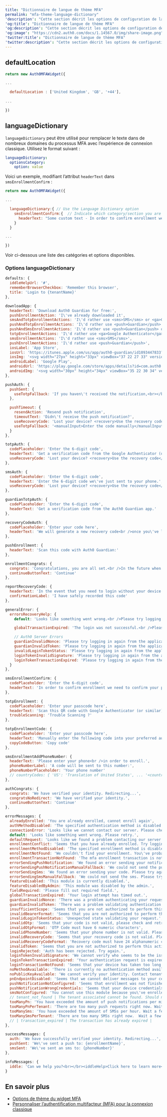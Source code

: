 ```yaml
---
title: "Dictionnaire de langue de thème MFA"
permalink: "mfa-theme-language-dictionary"
'description': "Cette section décrit les options de configuration de la page MFA hébergée pour personnaliser les propriétés du thème des pages MFA."
'og:title': "Dictionnaire de langue de thème MFA"
'og:description': "Cette section décrit les options de configuration de la page MFA hébergée pour personnaliser les propriétés du thème des pages MFA."
'og:image': "https://cdn2.auth0.com/docs/1.14567.0/img/share-image.png"
'twitter:title': "Dictionnaire de langue de thème MFA"
'twitter:description': "Cette section décrit les options de configuration de la page MFA hébergée pour personnaliser les propriétés du thème des pages MFA."
---
```


## defaultLocation

```js lines
return new Auth0MFAWidget({

...

  defaultLocation : ['United Kingdom', 'GB', '+44'],
  
...

})
```

## languageDictionary

`languageDictionary` peut être utilisé pour remplacer le texte dans de nombreux domaines du processus <Tooltip href="/docs/docs/fr-ca/glossary?term=multifactor-authentication" tip="Authentification multifacteur (MFA)
Processus d’authentification de l’utilisateur qui utilise un facteur en plus du nom d’utilisateur et du mot de passe, tel qu’un code par SMS." cta="Voir le glossaire">MFA</Tooltip> avec l’expérience de connexion classique. Utilisez le format suivant :

```yaml lines
languageDictionary:
  optionsCategory:
    option: value
```

Voici un exemple, modifiant l’attribut `headerText` dans `smsEnrollmentConfirm` :

```js lines
return new Auth0MFAWidget({

...

  languageDictionary:{ // Use the Language Dictionary option
    smsEnrollmentConfirm:{  // Indicate which category/section you are modifying
      headerText: "Some custom text - In order to confirm enrollment we need to confirm your phone. Please enter the received code." // Provide the new value for the specific attribute you wish to modify
    }
  }

...

})
```

Voir ci-dessous une liste des catégories et options disponibles.

### Options languageDictionary

```js lines expandable
defaults: {
  iddleHelpUrl: '#',
  rememberBrowserCheckbox: 'Remember this browser',
  title: 'Login to {tenantName}'
},

downloadApp: {
  headerText: 'Download Auth0 Guardian for free:',
  pushEnrollmentAction: 'I\'ve already downloaded it',
  smsAndTotpEnrollmentActions: 'I\'d rather use <sms>SMS</sms> or <ga>Google Authenticator</ga>',
  pushAndTotpEnrollmentActions: 'I\'d rather use <push>Guardian</push> or <ga>Google Authenticator</ga>',
  pushAndSmsEnrollmentActions: 'I\'d rather use <push>Guardian</push> or <sms>SMS</sms>',
  totpEnrollmentActions: 'I\'d rather use <ga>Google Authenticator</ga>',
  smsEnrollmentActions: 'I\'d rather use <sms>SMS</sms>',
  pushEnrollmentActions: 'I\'d rather use <push>Guardian</push>',
  iosLabel: 'App Store',
  iosUrl: 'https://itunes.apple.com/us/app/auth0-guardian/id1093447833?ls=1&mt=8',
  iosImg: '<svg width="27px" height="33px" viewBox="37 22 27 33" version="1.1" xmlns="http://www.w3.org/2000/svg" xmlns:xlink="http://www.w3.org/1999/xlink" class="auth0-mfa-svg-icon"><g stroke="none" stroke-width="1" fill="none" fill-rule="evenodd" transform="translate(37.000000, 22.000000)"><path d="M22.0964148,17.5965957 C22.0594667,13.4821277 25.4586963,11.4804255 25.6141333,11.387234 C23.6890074,8.57489362 20.7051259,8.1906383 19.656563,8.16 C17.1504593,7.89574468 14.7195259,9.66255319 13.4429037,9.66255319 C12.1408,9.66255319 10.1749037,8.18553191 8.05611852,8.22893617 C5.3296,8.27106383 2.7789037,9.85276596 1.37997037,12.3089362 C-1.50708148,17.3170213 0.646103704,24.6765957 3.41211852,28.7246809 C4.79576296,30.707234 6.41256296,32.9208511 8.5288,32.8429787 C10.5991704,32.7574468 11.3725333,31.5204255 13.8709926,31.5204255 C16.3465185,31.5204255 17.0727407,32.8429787 19.2310222,32.7931915 C21.4530074,32.7574468 22.8519407,30.8017021 24.1871704,28.8012766 C25.7861333,26.5289362 26.4282667,24.2910638 26.4537481,24.1761702 C26.4015111,24.1582979 22.1384593,22.5280851 22.0964148,17.5965957 L22.0964148,17.5965957 Z" fill="#FFFFFF"></path><path d="M18.0193778,5.49702128 C19.1329185,4.10170213 19.8948148,2.20340426 19.6833185,0.277021277 C18.0716148,0.348510638 16.0560296,1.39404255 14.8953481,2.7587234 C13.8684444,3.9612766 12.9511111,5.93234043 13.1880889,7.78595745 C14.9985481,7.9212766 16.8574222,6.8706383 18.0193778,5.49702128 L18.0193778,5.49702128 Z" fill="#FFFFFF"></path></g></svg>',
  androidLabel: 'Google Play',
  androidUrl: 'https://play.google.com/store/apps/details?id=com.auth0.guardian',
  androidImg: '<svg width="30px" height="34px" viewBox="35 22 30 34" version="1.1" xmlns="http://www.w3.org/2000/svg" xmlns:xlink="http://www.w3.org/1999/xlink" class="auth0-mfa-svg-icon"><g stroke="none" stroke-width="1" fill="none" fill-rule="evenodd" transform="translate(35.000000, 22.000000)"><polygon fill="#ffffff" points="0.0311829399 32.9244984 0.0311829399 1.02956758 16.5681333 17.6173695"></polygon><polygon fill="#ffffff" points="0.60957618 0.0196753921 17.3854403 16.8471259 22.6948251 11.782715"></polygon><polygon fill="#ffffff" transform="translate(11.025248, 26.014581) scale(1, -1) translate(-11.025248, -26.014581)" points="0.60957618 18.1008562 17.3854403 33.9283067 21.4409189 29.8631472"></polygon><path d="M18.3964257,17.493946 L23.8211074,12.6992188 L28.7813766,15.7894686 C29.3871829,16.1668862 29.4042508,16.7930368 28.8086222,17.1953618 L22.3003286,21.5914726 L18.3964257,17.493946 Z" fill="#ffffff"></path></g></svg>'
},

pushAuth: {
  pushSent: {
    useTotpFallback: 'If you haven\'t received the notification,<br></br>just <manualInput>enter the code</manualInput> manually.'
  },

  pushTimeout: {
    resendAction: 'Resend push notification',
    timeoutText: 'Didn\'t receive the push notification?',
    useRecoveryCode: 'Lost your device? <recovery>Use the recovery code</recovery>',
    useTotpFallback: '<manualInput>Enter the code manually</manualInput>'
  }
},

totpAuth: {
  codePlaceholder: 'Enter the 6-digit code',
  headerText: 'Get a verification code from the Google Authenticator (or similar) app:',
  useRecoveryCode: 'Lost your device? <recovery>Use the recovery code</recovery>'
},

smsAuth: {
  codePlaceholder: 'Enter the 6-digit code',
  headerText: 'Enter the 6-digit code we\'ve just sent to your phone.',
  useRecoveryCode: 'Lost your device? <recovery>Use the recovery code</recovery>'
},

guardianTotpAuth: {
  codePlaceholder: 'Enter the 6-digit code',
  headerText: 'Get a verification code from the Auth0 Guardian app.'
},

recoveryCodeAuth: {
  codePlaceholder: 'Enter your code here',
  headerText: 'We will generate a new recovery code<br />once you\'ve logged in:'
},

pushEnrollment: {
  headerText: 'Scan this code with Auth0 Guardian:'
},

enrollmentCongrats: {
  congrats: 'Congratulations, you are all set.<br />In the future when logging in you\'ll want your device handy.',
  continueButtonText: 'Continue'
},

reportRecoveryCode: {
  headerText: 'In the event that you need to login without your device you\'ll need a recovery code. Take a note and keep this somewhere safe:',
  confirmationLabel: 'I have safely recorded this code'
},

generalError: {
  errorsRecoveryHelp: {
    default: 'Looks like something went wrong.<br />Please try logging in again from the application.',

    globalTransactionExpired: 'The login was not successful.<br />Please try again.',

    // Auth0 Server Errors
    guardianInvalidNonce: 'Please try logging in again from the application.',
    guardianInvalidToken: 'Please try logging in again from the application.',
    invalidLoginTokenStatus: 'Please try logging in again from the application.',
    loginTokenInvalidSignature: 'Please try logging in again from the application.',
    loginTokenTransactionExpired: 'Please try logging in again from the application.'
  }
},

smsEnrollmentConfirm: {
  codePlaceholder: 'Enter the 6-digit code',
  headerText: 'In order to confirm enrollment we need to confirm your phone. Please enter the received code.'
},

totpEnrollment: {
  codePlaceholder: 'Enter your passcode here',
  headerText: 'Scan this QR code with Google Authenticator (or similar) app:',
  troubleScanning: 'Trouble Scanning ?'
},

totpEnrollmentCode: {
  codePlaceholder: 'Enter your passcode here',
  headerText: 'Manually enter the following code into your preferred authenticator app and then enter the provided one-time code below.',
  copyCodeButton: 'Copy code'
},

smsEnrollmentAddPhoneNumber: {
  headerText: 'Please enter your phone<br />in order to enroll.',
  phoneNumberLabel: 'A code will be sent to this number:',
  phoneNumberPlaceholder: 'Your phone number'
  // countryCodes: { 'US': 'Translation of United States', ... '<country code>': '<translation>' }
},

authCongrats: {
  congrats: 'We have verified your identity. Redirecting...',
  congratsNoRedirect: 'We have verified your identity.',
  continueButtonText: 'Continue'
},

errorMessages: {
  alreadyEnrolled: 'You are already enrolled, cannot enroll again',
  authMethodDisabled: 'The specified authentication method is disabled',
  connectionError: 'Looks like we cannot contact our server. Please check your internet connection and retry.',
  default: 'Looks like something went wrong. Please retry.',
  defaultRequest: 'Looks like we found a problem contacting our server. Please retry.',
  enrollmentConflict: 'Seems that you have already enrolled. Try logging in again from the application.',
  enrollmentMethodDisabled: 'The specified enrollment method is disabled',
  enrollmentNotFound: 'We couldn\'t find your enrollment. You\'ve probably started enrollment from another device. Finish it there or try logging in again from the application.',
  enrollmentTransactionNotFound: 'The mfa enrollment transaction is not active or has expired. Please try again.',
  errorSendingPushNotification: 'We found an error sending your notification. Please try again.',
  errorSendingPushNotificationManualFallback: 'We could not send the push. Please enter the code manually.',
  errorSendingSms: 'We found an error sending your code. Please try again in a few seconds.',
  errorSendingSmsManualFallback: 'We could not send the sms. Please try the recovery code.',
  featureDisabled: 'This module is currently disabled.',
  featureDisabledByAdmin: 'This module was disabled by the admin.',
  fieldRequired: 'Please fill out required field.',
  globalTransactionExpired: 'Your login attempt has timed out.',
  guardianInvalidNonce: 'There was a problem authenticating your request origin. Have you started too many parallel logins?',
  guardianInvalidToken: 'There was a problem validating authentication request format.',
  insufficientScope: 'Seems that you are not authorized to perform this action.',
  invalidBearerFormat: 'Seems that you are not authorized to perform this action.',
  invalidLoginTokenStatus: 'Unexpected state validating your request.',
  invalidOtp: 'Seems that your code is not valid, please check and retry.',
  invalidOtpFormat: 'OTP Code must have 6 numeric characters',
  invalidPhoneNumber: 'Seems that your phone number is not valid. Please check and retry.',
  invalidRecoveryCode: 'Seems that your recovery code is not valid. Please check and try again.',
  invalidRecoveryCodeFormat: 'Recovery code must have 24 alphanumeric characters',
  invalidToken: 'Seems that you are not authorized to perform this action.',
  loginRejected: 'Auth has been rejected. Try again.',
  loginTokenInvalidSignature: 'We cannot verify who seems to be the issuer for this request',
  loginTokenTransactionExpired: 'Your authentication request is expired. Is your connection slow?',
  loginTransactionNotFound: 'Seems that your device has taken too long to login. Please try again.',
  noMethodAvailable: 'There is currently no authentication method available.',
  noPublicKeyAvailable: 'We cannot verify your identity. Contact tenant admin.',
  pnEndpointDisabled: 'Seems that we cannot deliver messages to your cell phone. Please try again.',
  pushNotificationNotConfigured: 'Seems that enrollment was not finished. Please try logging in again from the application.',
  pushNotificationWrongCredentials: 'Seems that your device credentials are outdated. Please re-enroll your device or wait for them to be updated.',
  smsNotConfigured: 'You cannot use this module because you\'ve enrolled with a different one.',
  // tenant_not_found | The tenant associated cannot be found. Should not normally happen at least that you delete the tenant
  tooManyPn: 'You have exceeded the amount of push notifications per minute. Please wait and try again.',
  tooManyPnPerTenant: 'There are too many push requests right now. Wait a few minutes and try again.',
  tooManySms: 'You have exceeded the amount of SMSs per hour. Wait a few minutes and try again.',
  tooManySmsPerTenant: 'There are too many SMSs right now.  Wait a few minutes and try again.'
  // | transaction_expired | The transaction has already expired |
},

successMessages: {
  auth: 'We have successfully verified your identity. Redirecting...',
  pushSent: 'We\'ve sent a push to: {enrollmentName}',
  smsSent: 'We\'ve sent an sms to: {phoneNumber}'
},

infoMessages: {
  iddle: 'Can we help you?<br></br><iddleHelp>Click here to learn more</iddleHelp>'
}
```

## En savoir plus

* [Options de thème du widget MFA](/docs/fr-ca/secure/multi-factor-authentication/customize-mfa/mfa-widget-theme-options)
* [Personnaliser l’authentification multifacteur (MFA) pour la connexion classique](/docs/fr-ca/secure/multi-factor-authentication/customize-mfa/customize-mfa-classic-login)